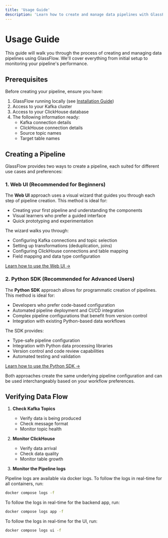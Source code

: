 ```yaml
---
title: 'Usage Guide'
description: 'Learn how to create and manage data pipelines with GlassFlow'
---
```


# Usage Guide

This guide will walk you through the process of creating and managing data pipelines using GlassFlow. We'll cover everything from initial setup to monitoring your pipeline's performance.

## Prerequisites

Before creating your pipeline, ensure you have:

1. GlassFlow running locally (see [Installation Guide](/installation))
2. Access to your Kafka cluster
3. Access to your ClickHouse database
4. The following information ready:
   - Kafka connection details
   - ClickHouse connection details
   - Source topic names
   - Target table names

## Creating a Pipeline

GlassFlow provides two ways to create a pipeline, each suited for different use cases and preferences:

### 1. Web UI (Recommended for Beginners)

The **Web UI** approach uses a visual wizard that guides you through each step of pipeline creation. This method is ideal for:

- Creating your first pipeline and understanding the components
- Visual learners who prefer a guided interface
- Quick prototyping and experimentation

The wizard walks you through:
- Configuring Kafka connections and topic selection
- Setting up transformations (deduplication, joins)
- Configuring ClickHouse connections and table mapping
- Field mapping and data type configuration

[Learn how to use the Web UI →](/pipeline/usage/web-ui)

### 2. Python SDK (Recommended for Advanced Users)

The **Python SDK** approach allows for programmatic creation of pipelines. This method is ideal for:

- Developers who prefer code-based configuration
- Automated pipeline deployment and CI/CD integration
- Complex pipeline configurations that benefit from version control
- Integration with existing Python-based data workflows

The SDK provides:
- Type-safe pipeline configuration
- Integration with Python data processing libraries
- Version control and code review capabilities
- Automated testing and validation

[Learn how to use the Python SDK →](/pipeline/usage/python-sdk)

Both approaches create the same underlying pipeline configuration and can be used interchangeably based on your workflow preferences.

## Verifying Data Flow

1. **Check Kafka Topics**
   - Verify data is being produced
   - Check message format
   - Monitor topic health

2. **Monitor ClickHouse**
   - Verify data arrival
   - Check data quality
   - Monitor table growth

3. **Monitor the Pipeline logs**

 Pipeline logs are available via docker logs. To follow the logs in real-time for all containers, run:
 ```bash
 docker compose logs -f
 ```
 To follow the logs in real-time for the backend app, run:
 ```bash
 docker compose logs app -f
 ```
 To follow the logs in real-time for the UI, run:
 ```bash
 docker compose logs ui -f
 ```